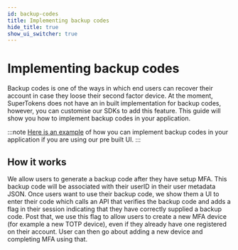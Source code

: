 ```yaml
---
id: backup-codes
title: Implementing backup codes
hide_title: true
show_ui_switcher: true
---
```


# Implementing backup codes

Backup codes is one of the ways in which end users can recover their account in case they loose their second factor device. At the moment, SuperTokens does not have an in built implementation for backup codes, however, you can customise our SDKs to add this feature. This guide will show you how to implement backup codes in your application.

:::note
[Here is an example](https://github.com/supertokens/supertokens-auth-react/tree/master/examples/with-multifactorauth-recovery-codes) of how you can implement backup codes in your application if you are using our pre built UI.
:::

## How it works
We allow users to generate a backup code after they have setup MFA. This backup code will be associated with their userID in their user metadata JSON. Once users want to use their backup code, we show them a UI to enter their code which calls an API that verifies the backup code and adds a flag in their session indicating that they have correctly supplied a backup code. Post that, we use this flag to allow users to create a new MFA device (for example a new TOTP device), even if they already have one registered on their account. User can then go about adding a new device and completing MFA using that.